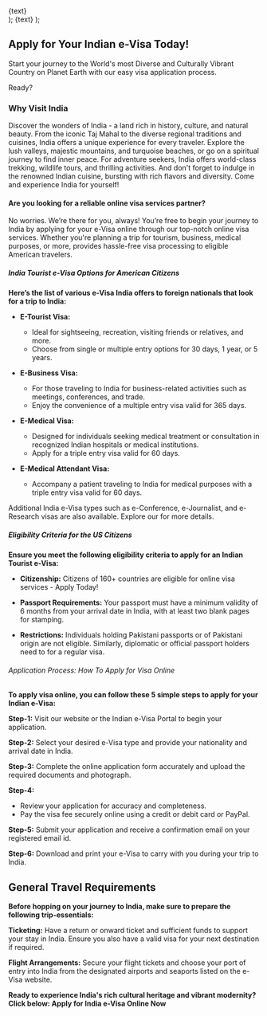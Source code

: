   <div className="flex justify-center items-center">
    <Link
      href={href}
      className="items-center justify-center flex gap-2 px-5 py-2 text-base font-semibold text-white duration-150 ease-in-out rounded-full shrink-0 bg-primary hover:scale-105"
    >
      {text}
    </Link>
  </div>
);

  <Link className="text-primary font-semibold text-lg" href={href}>
    {text}
  </Link>
);

## Apply for Your Indian e-Visa Today!

Start your journey to the World's most Diverse and Culturally Vibrant Country on Planet Earth with our easy visa application process.

Ready? <LinkText href="https://visacollect.com/in/visa/step-one/" text="Hop on now..."/>

### Why Visit India

Discover the wonders of India - a land rich in history, culture, and natural beauty. From the iconic Taj Mahal to the diverse regional traditions and cuisines, India offers a unique experience for every traveler. Explore the lush valleys, majestic mountains, and turquoise beaches, or go on a spiritual journey to find inner peace. For adventure seekers, India offers world-class trekking, wildlife tours, and thrilling activities. And don't forget to indulge in the renowned Indian cuisine, bursting with rich flavors and diversity. Come and experience India for yourself!

#### Are you looking for a reliable online visa services partner?

No worries. We’re there for you, always! You’re free to begin your journey to India by applying for your e-Visa online through our top-notch online visa services. Whether you're planning a trip for tourism, business, medical purposes, or more, <LinkText href="https://visacollect.com/" text="visacollect.com"/> provides hassle-free visa processing to eligible American travelers.

##### India Tourist e-Visa Options for American Citizens

**Here’s the list of various e-Visa India offers to foreign nationals that look for a trip to India:**

- **E-Tourist Visa:**

  - Ideal for sightseeing, recreation, visiting friends or relatives, and more.
  - Choose from single or multiple entry options for 30 days, 1 year, or 5 years.

- **E-Business Visa:**

  - For those traveling to India for business-related activities such as meetings, conferences, and trade.
  - Enjoy the convenience of a multiple entry visa valid for 365 days.

- **E-Medical Visa:**

  - Designed for individuals seeking medical treatment or consultation in recognized Indian hospitals or medical institutions.
  - Apply for a triple entry visa valid for 60 days.

- **E-Medical Attendant Visa:**
  - Accompany a patient traveling to India for medical purposes with a triple entry visa valid for 60 days.

Additional India e-Visa types such as e-Conference, e-Journalist, and e-Research visas are also available. Explore our <LinkText href="https://visacollect.com/" text="website"/> for more details.

##### Eligibility Criteria for the US Citizens

**Ensure you meet the following eligibility criteria to apply for an Indian Tourist e-Visa:**

- **Citizenship:** Citizens of 160+ countries are eligible for online visa services - Apply Today!

- **Passport Requirements:** Your passport must have a minimum validity of 6 months from your arrival date in India, with at least two blank pages for stamping.

- **Restrictions:** Individuals holding Pakistani passports or of Pakistani origin are not eligible. Similarly, diplomatic or official passport holders need to <LinkText href="https://visacollect.com/in/visa/step-one" text="apply"/> for a regular visa.

###### Application Process: How To Apply for Visa Online

**To apply visa online, you can follow these 5 simple steps to apply for your Indian e-Visa:**

**Step-1:** Visit our website or the Indian e-Visa Portal to begin your application.

**Step-2:** Select your desired e-Visa type and provide your nationality and arrival date in India.

**Step-3:** Complete the online application form accurately and upload the required documents and photograph.

**Step-4:**

- Review your application for accuracy and completeness.
- Pay the visa fee securely online using a credit or debit card or PayPal.

**Step-5:** Submit your application and receive a confirmation email on your registered email id.

**Step-6:** Download and print your e-Visa to carry with you during your trip to India.

## General Travel Requirements

**Before hopping on your journey to India, make sure to prepare the following trip-essentials:**

**Ticketing:** Have a return or onward ticket and sufficient funds to support your stay in India. Ensure you also have a valid visa for your next destination if required.

**Flight Arrangements:** Secure your flight tickets and choose your port of entry into India from the designated airports and seaports listed on the e-Visa website.

**Ready to experience India's rich cultural heritage and vibrant modernity? Click below: Apply for India e-Visa Online Now**

<LinkButton href="/in/visa/step-one" text="Apply for India e-Visa Online Now" />
